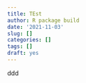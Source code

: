 ```yaml
---
title: TEst
author: R package build
date: '2021-11-03'
slug: []
categories: []
tags: []
draft: yes
---
```


ddd
